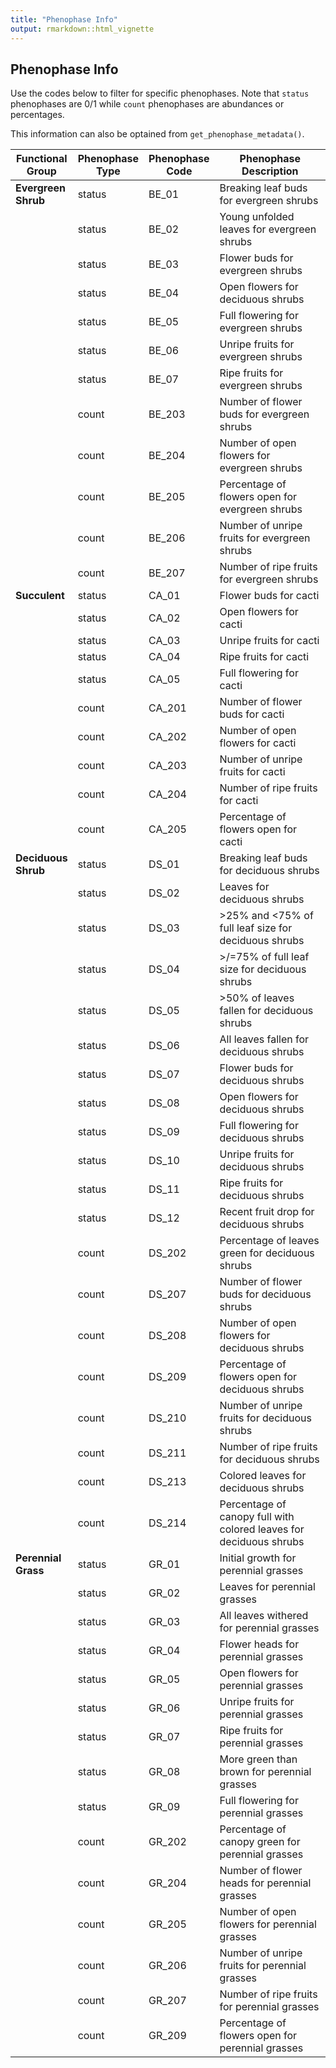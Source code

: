```yaml
---
title: "Phenophase Info"
output: rmarkdown::html_vignette
---
```


## Phenophase Info

Use the codes below to filter for specific phenophases. Note that `status` phenophases are 0/1 while `count` phenophases are abundances or percentages. 

This information can also be optained from `get_phenophase_metadata()`.

| Functional Group | Phenophase Type | Phenophase Code | Phenophase Description                                             |
|------------------|-----------------|-----------------|--------------------------------------------------------------------|
|**Evergreen Shrub**| status          | BE_01           | Breaking leaf buds for evergreen shrubs                            |
|                  | status          | BE_02           | Young unfolded leaves for evergreen shrubs                         |
|                  | status          | BE_03           | Flower buds for evergreen shrubs                                   |
|                  | status          | BE_04           | Open flowers for deciduous shrubs                                  |
|                  | status          | BE_05           | Full flowering for evergreen shrubs                                |
|                  | status          | BE_06           | Unripe fruits for evergreen shrubs                                 |
|                  | status          | BE_07           | Ripe fruits for evergreen shrubs                                   |
|                  | count           | BE_203          | Number of flower buds for evergreen shrubs                         |
|                  | count           | BE_204          | Number of open flowers for evergreen shrubs                        |
|                  | count           | BE_205          | Percentage of flowers open for evergreen shrubs                    |
|                  | count           | BE_206          | Number of unripe fruits for evergreen shrubs                       |
|                  | count           | BE_207          | Number of ripe fruits for evergreen shrubs                         |
| **Succulent**    | status          | CA_01           | Flower buds for cacti                                              |
|                  | status          | CA_02           | Open flowers for cacti                                             |
|                  | status          | CA_03           | Unripe fruits for cacti                                            |
|                  | status          | CA_04           | Ripe fruits for cacti                                              |
|                  | status          | CA_05           | Full flowering for cacti                                           |
|                  | count           | CA_201          | Number of flower buds for cacti                                    |
|                  | count           | CA_202          | Number of open flowers for cacti                                   |
|                  | count           | CA_203          | Number of unripe fruits for cacti                                  |
|                  | count           | CA_204          | Number of ripe fruits for cacti                                    |
|                  | count           | CA_205          | Percentage of flowers open for cacti                               |
|**Deciduous Shrub**| status          | DS_01           | Breaking leaf buds for deciduous shrubs                            |
|                  | status          | DS_02           | Leaves for deciduous shrubs                                        |
|                  | status          | DS_03           | >25% and <75% of full leaf size for deciduous shrubs               |
|                  | status          | DS_04           | >/=75% of full leaf size for deciduous shrubs                      |
|                  | status          | DS_05           | >50% of leaves fallen for deciduous shrubs                         |
|                  | status          | DS_06           | All leaves fallen for deciduous shrubs                             |
|                  | status          | DS_07           | Flower buds for deciduous shrubs                                   |
|                  | status          | DS_08           | Open flowers for deciduous shrubs                                  |
|                  | status          | DS_09           | Full flowering for deciduous shrubs                                |
|                  | status          | DS_10           | Unripe fruits for deciduous shrubs                                 |
|                  | status          | DS_11           | Ripe fruits for deciduous shrubs                                   |
|                  | status          | DS_12           | Recent fruit drop for deciduous shrubs                             |
|                  | count           | DS_202          | Percentage of leaves green for deciduous shrubs                    |
|                  | count           | DS_207          | Number of flower buds for deciduous shrubs                         |
|                  | count           | DS_208          | Number of open flowers for deciduous shrubs                        |
|                  | count           | DS_209          | Percentage of flowers open for deciduous shrubs                    |
|                  | count           | DS_210          | Number of unripe fruits for deciduous shrubs                       |
|                  | count           | DS_211          | Number of ripe fruits for deciduous shrubs                         |
|                  | count           | DS_213          | Colored leaves for deciduous shrubs                                |
|                  | count           | DS_214          | Percentage of canopy full with colored leaves for deciduous shrubs |
| **Perennial Grass**  | status          | GR_01           | Initial growth for perennial grasses                               |
|                  | status          | GR_02           | Leaves for perennial grasses                                       |
|                  | status          | GR_03           | All leaves withered for perennial grasses                          |
|                  | status          | GR_04           | Flower heads for perennial grasses                                 |
|                  | status          | GR_05           | Open flowers for perennial grasses                                 |
|                  | status          | GR_06           | Unripe fruits for perennial grasses                                |
|                  | status          | GR_07           | Ripe fruits for perennial grasses                                  |
|                  | status          | GR_08           | More green than brown for perennial grasses                        |
|                  | status          | GR_09           | Full flowering for perennial grasses                               |
|                  | count           | GR_202          | Percentage of canopy green for perennial grasses                   |
|                  | count           | GR_204          | Number of flower heads for perennial grasses                       |
|                  | count           | GR_205          | Number of open flowers for perennial grasses                       |
|                  | count           | GR_206          | Number of unripe fruits for perennial grasses                      |
|                  | count           | GR_207          | Number of ripe fruits for perennial grasses                        |
|                  | count           | GR_209          | Percentage of flowers open for perennial grasses                   |